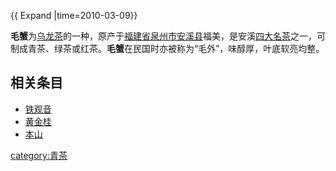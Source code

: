 {{Unreferenced|time=2010-03-09}}
{{ Expand |time=2010-03-09}}

'''毛蟹'''为[[乌龙茶|乌龙茶]]的一种，原产于[[福建省|福建省]][[泉州市|泉州市]][[安溪县|安溪县]]福美，是安溪[[安溪四大名茶|四大名茶]]之一，可制成青茶、绿茶或红茶。'''毛蟹'''在民国时亦被称为“毛外”，味醇厚，叶底软亮均整。

==相关条目==
*[[铁观音|铁观音]]
*[[黄金桂|黄金桂]]
*[[本山|本山]]

{{中国国家级茶树良种}}
[[category:青茶|category:青茶]]